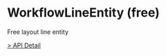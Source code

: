 # WorkflowLineEntity (free)

Free layout line entity

[> API Detail](https://flowgram-ai.org/auto-docs/free-layout-core/classes/WorkflowLineEntity.html)

